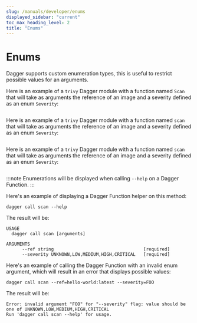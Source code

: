 ```yaml
---
slug: /manuals/developer/enums
displayed_sidebar: "current"
toc_max_heading_level: 2
title: "Enums"
---
```


# Enums


Dagger supports custom enumeration types, this is useful to restrict possible values for an arguments.

<Tabs groupId="language">
<TabItem value="Go">

Here is an example of a `trivy` Dagger module with a function named `Scan` that will take as arguments the reference of an image and a severity
defined as an enum `Severity`:

```go file=./snippets/enums/go/main.go
```

</TabItem>
<TabItem value="Python">

Here is an example of a `trivy` Dagger module with a function named `scan` that will take as arguments the reference of an image and a severity
defined as an enum `Severity`:

```python file=./snippets/enums/python/src/main/__init__.py
```

</TabItem>
<TabItem value="TypeScript">

Here is an example of a `trivy` Dagger module with a function named `scan` that will take as arguments the reference of an image and a severity
defined as an enum `Severity`:

```typescript file=./snippets/enums/typescript/src/index.ts
```

</TabItem>
</Tabs>


:::note
Enumerations will be displayed when calling `--help` on a Dagger Function.
:::

Here's an example of displaying a Dagger Function helper on this method:

```
dagger call scan --help
```

The result will be:

```
USAGE
  dagger call scan [arguments]

ARGUMENTS
      --ref string                                  [required]
      --severity UNKNOWN,LOW,MEDIUM,HIGH,CRITICAL   [required]
```

Here's an example of calling the Dagger Function with an invalid enum argument, which will result in an error that displays
possible values:

```
dagger call scan --ref=hello-world:latest --severity=FOO
```

The result will be:

```
Error: invalid argument "FOO" for "--severity" flag: value should be one of UNKNOWN,LOW,MEDIUM,HIGH,CRITICAL
Run 'dagger call scan --help' for usage.
```

